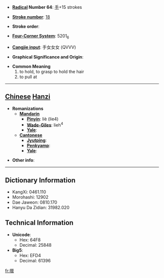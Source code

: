 * '''[[Wiktionary:Chinese radical index| Radical]] Number 64''': [[Wiktionary:Chinese radical index 手|手]]+15 strokes

* '''[[Wiktionary:Chinese total strokes index|Stroke number]]''': [[Wiktionary:Chinese total strokes index 18|18]]

* '''Stroke order''': 

* '''[[Wiktionary:Chinese four corner index|Four-Corner System]]''': 5201<sub>6</sub>

* '''[[Wiktionary:Chinese Cangjie index|Cangjie input]]''': 手女女女 (QVVV)

* '''Graphical Significance and Origin''': 

* '''Common Meaning'''
*#to hold, to grasp to hold the hair
*# to pull at


----

== [[Chinese]] [[Hanzi]] ==

* '''Romanizations'''
** '''[[Mandarin]]'''
*** '''[[Pinyin]]''': liè (lie4)
*** '''[[Wade-Giles]]''': lieh<sup>4</sup>
*** '''[[Yale]]''': 
** '''[[Cantonese]]'''
*** '''[[Jyutping]]''':
*** '''[[Penkyamp]]''': 
*** '''[[Yale]]''': 

* '''Other info''': 

----

== Dictionary Information ==

* KangXi: 0461.110
* Morohashi: 12902
* Dae Jaweon: 0810.170
* Hanyu Da Zidian: 31982.020

== Technical Information ==

* '''Unicode''':
** Hex: 64F8
** Decimal: 25848
* '''Big5''':
** Hex: EFD4
** Decimal: 61396

[[fr:擸]]
